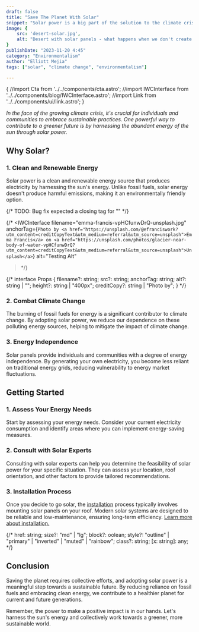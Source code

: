 ```yaml
---
draft: false
title: "Save The Planet With Solar"
snippet: "Solar power is a big part of the solution to the climate crisis. Here's how to get started."
image: {
    src: 'desert-solar.jpg',
    alt: "Desert with solar panels - what happens when we don't create a sustainable future."
}
publishDate: "2023-11-20 4:45"
category: "Environmentalism"
author: "Elliott Mejia"
tags: ["solar", "climate change", "environmentalism"]

---
```

{ 
//import Cta from '../../components/cta.astro'; 
//import IWCInterface from '../../components/blog/IWCInterface.astro';
//import Link from '../../components/ui/link.astro';
 }

*In the face of the growing climate crisis, it's crucial for individuals and communities to embrace sustainable practices. One powerful way to contribute to a greener future is by harnessing the abundant energy of the sun through solar power.*

## Why Solar?

### 1. Clean and Renewable Energy

Solar power is a clean and renewable energy source that produces electricity by harnessing the sun's energy. Unlike fossil fuels, solar energy doesn't produce harmful emissions, making it an environmentally friendly option.

{/* TODO: Bug fix expected a closing tag for "<a>" */}

{/* <IWCInterface
  filename="emma-francis-vpHCfunwDrQ-unsplash.jpg"
  anchorTag={`Photo by <a href="https://unsplash.com/@efranciswork?utm_content=creditCopyText&utm_medium=referral&utm_source=unsplash">Emma Francis</a> on <a href="https://unsplash.com/photos/glacier-near-body-of-water-vpHCfunwDrQ?utm_content=creditCopyText&utm_medium=referral&utm_source=unsplash">Unsplash</a>`}
  alt="Testing Alt"
> */}

{/* interface Props {
  filename?: string;
  src?: string;
  anchorTag: string;
  alt?: string | "";
  height?: string | "400px";
  creditCopy?: string | "Photo by";
} */}

### 2. Combat Climate Change

The burning of fossil fuels for energy is a significant contributor to climate change. By adopting solar power, we reduce our dependence on these polluting energy sources, helping to mitigate the impact of climate change.

### 3. Energy Independence

Solar panels provide individuals and communities with a degree of energy independence. By generating your own electricity, you become less reliant on traditional energy grids, reducing vulnerability to energy market fluctuations.

## Getting Started

### 1. Assess Your Energy Needs

Start by assessing your energy needs. Consider your current electricity consumption and identify areas where you can implement energy-saving measures.

### 2. Consult with Solar Experts

Consulting with solar experts can help you determine the feasibility of solar power for your specific situation. They can assess your location, roof orientation, and other factors to provide tailored recommendations.

### 3. Installation Process

Once you decide to go solar, the <a href="/contact" class="hover:text-purple-400 visited:text-blue-500">installation</a> process typically involves mounting solar panels on your roof. Modern solar systems are designed to be reliable and low-maintenance, ensuring long-term efficiency. <a href="/contact" class="hover:text-purple-400 visited:text-blue-500">Learn more about installation.</a>

  {/* href: string;
  size?: "md" | "lg";
  block?: oolean;
  style?: "outline" | "primary" | "inverted" | "muted" | "rainbow";
  class?: string;
  [x: string]: any; */}


## Conclusion

Saving the planet requires collective efforts, and adopting solar power is a meaningful step towards a sustainable future. By reducing reliance on fossil fuels and embracing clean energy, we contribute to a healthier planet for current and future generations.

Remember, the power to make a positive impact is in our hands. Let's harness the sun's energy and collectively work towards a greener, more sustainable world.
